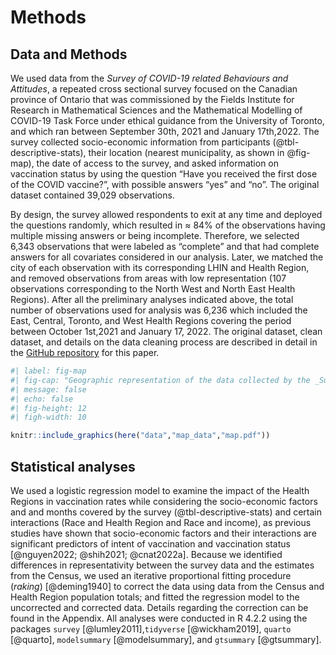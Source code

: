 # Methods

## Data and Methods {#sec-data}

We used data from the *Survey of COVID-19 related Behaviours and Attitudes*, a repeated cross sectional survey focused on the Canadian province of Ontario that was commissioned by the Fields Institute for Research in Mathematical Sciences and the  Mathematical Modelling of COVID-19 Task Force under ethical guidance from the University of Toronto, and which ran between September 30th, 2021 and January 17th,2022. The survey collected socio-economic information from participants (@tbl-descriptive-stats), their location (nearest municipality,  as shown in @fig-map), the date of access to the survey, and asked information on vaccination status by using the question "Have you received the first dose of the COVID vaccine?", with possible answers "yes" and "no". The original dataset contained 39,029 observations.

By design, the survey allowed respondents to exit at any time and deployed the questions randomly, which resulted in $\approx$ 84\% of the observations having multiple missing answers or being incomplete.  Therefore, we selected 6,343 observations that were labeled as "complete" and that had complete answers for all covariates considered in our analysis. Later, we matched the city of each observation with its corresponding LHIN and Health Region, and removed observations from areas with low representation (107 observations corresponding to the North West and North East Health Regions). After all the preliminary analyses indicated above, the total number of observations used for analysis was 6,236 which included the East, Central, Toronto, and West Health Regions covering the period between October 1st,2021 and January 17, 2022. The original dataset, clean dataset, and details on the data cleaning process are described in detail in the [GitHub repository](https://github.com/aimundo/Fields_COVID-19/) for this paper.


```r
#| label: fig-map
#| fig-cap: "Geographic representation of the data collected by the _Survey of COVID-19 related Behaviours and Attitudes_, collected by the Fields Institute in Ontario. The municipalities (cities) from where survey participants provided answers (in the clean dataset) appear as points. The Health six Regions are color-coded. Internal boundaries within certain Health Regions indicate areas that belonged to the Local Integrated Health Networks (LHINs), the geographic areas for healthcare in Ontario before the adoption of the Health Regions."
#| message: false
#| echo: false
#| fig-height: 12
#| figh-width: 10

knitr::include_graphics(here("data","map_data","map.pdf"))

```


## Statistical analyses

We used a logistic regression model to examine the impact of the Health Regions in vaccination rates while considering the socio-economic factors and and months covered by the survey (@tbl-descriptive-stats) and certain interactions (Race and Health Region and Race and income), as previous studies have shown that socio-economic factors and their interactions are significant predictors of intent of vaccination and vaccination status [@nguyen2022; @shih2021; @cnat2022a]. Because we identified differences in representativity between the survey data and the estimates from the Census, we used an iterative proportional fitting procedure (_raking_) [@deming1940] to correct the data using data from the Census and Health Region population totals; and fitted the regression model to the uncorrected and corrected data. Details regarding the correction can be found in the Appendix. All analyses were conducted in R 4.2.2 using the packages `survey` [@lumley2011],`tidyverse` [@wickham2019], `quarto` [@quarto], `modelsummary` [@modelsummary], and `gtsummary` [@gtsummary].

